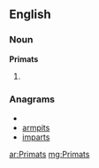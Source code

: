 ==English==

===Noun===
'''Primats'''

# {{plural of|[[Primat]]}}

===Anagrams===
* {{alphagram|aimprst}}
* [[armpits#English|armpits]]
* [[imparts#English|imparts]]

[[ar:Primats]]
[[mg:Primats]]